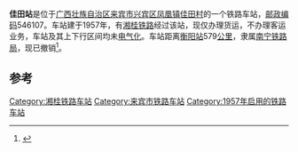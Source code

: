 {{noteTA
|1=zh-cn:始发车次; zh-hk:列車班次;
|2=zh-cn:车次; zh-hk:班次;
}}
{{Infobox China railway station
|车站名称 = 佳田站
|图片 = 
|图片介绍 = 
|其他名称 = 
|车站拼音 = Jiatian
|英文名称 = Jiatian Railway Station
|车站地址 = [[广西壮族自治区|广西壮族自治区]][[来宾市|来宾市]]
|归属 = [[南宁铁路局|南宁铁路局]]
|车站等级 = [[四等站_(中铁)|四等站]]
|线路 = [[湘桂铁路|湘桂铁路]]
|使用状态 = 已撤销
}}
'''佳田站'''是位于[[广西壮族自治区|广西壮族自治区]][[来宾市|来宾市]][[兴宾区|兴宾区]][[凤凰镇|凤凰镇]][[佳田村|佳田村]]的一个铁路车站，[[邮政编码|邮政编码]]546107。车站建于1957年，有[[湘桂铁路|湘桂铁路]]经过该站，现仅办理货运，不办理客运业务，车站及其上下行区间均未[[电气化|电气化]]。车站距离[[衡阳站|衡阳站]]579[[公里|公里]]，隶属[[南宁铁路局|南宁铁路局]]，现已撤销<ref>{{Cite book|title=中国铁路站名词典|last=孙本祥主编|first=|publisher=北京：[[中国铁道出版社|中国铁道出版社]]|year=2003.04|isbn=7-113-03941-3|location=|pages=480}}</ref>。

==参考==
{{reflist}}

{{start rail box}}
{{s-inop|[[白山站_(广西)|白山站]]}}
{{s-line|[[湘桂铁路|湘桂铁路]]}}
{{s-inop|[[凤凰站_(湘桂线)|凤凰站]]}}
{{end box}}
{{湘桂铁路}}

[[Category:湘桂铁路车站|Category:湘桂铁路车站]]
[[Category:来宾市铁路车站|Category:来宾市铁路车站]]
[[Category:1957年启用的铁路车站|Category:1957年启用的铁路车站]]


{{铁路车站小作品}}
{{广西小作品}}